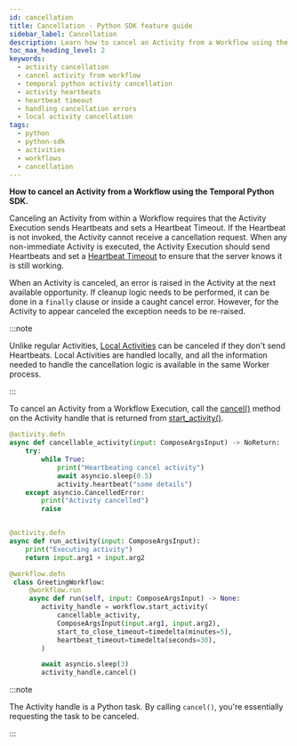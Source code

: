```yaml
---
id: cancellation
title: Cancellation - Python SDK feature guide
sidebar_label: Cancellation
description: Learn how to cancel an Activity from a Workflow using the Temporal Python SDK. Ensure proper Heartbeat execution and handling to manage Workflow and Activity cancellations efficiently.
toc_max_heading_level: 2
keywords:
  - activity cancellation
  - cancel activity from workflow
  - temporal python activity cancellation
  - activity heartbeats
  - heartbeat timeout
  - handling cancellation errors
  - local activity cancellation
tags:
  - python
  - python-sdk
  - activities
  - workflows
  - cancellation
---
```


**How to cancel an Activity from a Workflow using the Temporal Python SDK.**

Canceling an Activity from within a Workflow requires that the Activity Execution sends Heartbeats and sets a Heartbeat Timeout.
If the Heartbeat is not invoked, the Activity cannot receive a cancellation request.
When any non-immediate Activity is executed, the Activity Execution should send Heartbeats and set a [Heartbeat Timeout](/encyclopedia/detecting-activity-failures#heartbeat-timeout) to ensure that the server knows it is still working.

When an Activity is canceled, an error is raised in the Activity at the next available opportunity.
If cleanup logic needs to be performed, it can be done in a `finally` clause or inside a caught cancel error.
However, for the Activity to appear canceled the exception needs to be re-raised.

:::note

Unlike regular Activities, [Local Activities](/activities#local-activity) can be canceled if they don't send Heartbeats.
Local Activities are handled locally, and all the information needed to handle the cancellation logic is available in the same Worker process.

:::

To cancel an Activity from a Workflow Execution, call the [cancel()](https://docs.python.org/3/library/asyncio-task.html#asyncio.Task.cancel) method on the Activity handle that is returned from [start_activity()](https://python.temporal.io/temporalio.workflow.html#start_activity).

```python
@activity.defn
async def cancellable_activity(input: ComposeArgsInput) -> NoReturn:
    try:
        while True:
            print("Heartbeating cancel activity")
            await asyncio.sleep(0.5)
            activity.heartbeat("some details")
    except asyncio.CancelledError:
        print("Activity cancelled")
        raise


@activity.defn
async def run_activity(input: ComposeArgsInput):
    print("Executing activity")
    return input.arg1 + input.arg2

@workflow.defn
 class GreetingWorkflow:
     @workflow.run
     async def run(self, input: ComposeArgsInput) -> None:
        activity_handle = workflow.start_activity(
            cancellable_activity,
            ComposeArgsInput(input.arg1, input.arg2),
            start_to_close_timeout=timedelta(minutes=5),
            heartbeat_timeout=timedelta(seconds=30),
        )

        await asyncio.sleep(3)
        activity_handle.cancel()
```

:::note

The Activity handle is a Python task.
By calling `cancel()`, you're essentially requesting the task to be canceled.

:::
